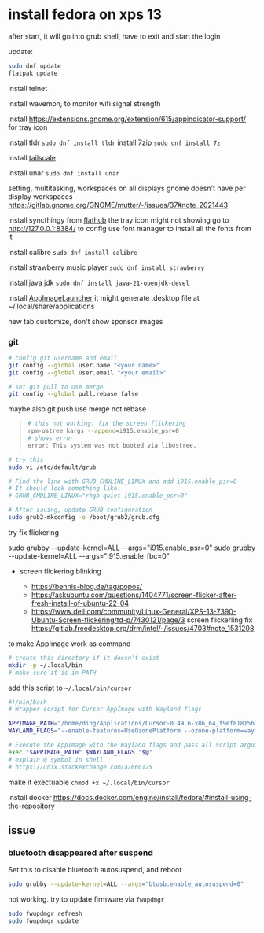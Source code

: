 # install fedora on xps 13

after start, it will go into grub shell, have to exit and start the login

update: 

```sh
sudo dnf update
flatpak update
```



install telnet

install wavemon, to monitor wifi signal strength

install https://extensions.gnome.org/extension/615/appindicator-support/ for tray icon


install tldr `sudo dnf install tldr`
install 7zip `sudo dnf install 7z`

install [tailscale](https://tailscale.com/kb/1511/install-fedora-2)

install unar `sudo dnf install unar`


setting, multitasking, workspaces on all displays
gnome doesn't have per display workspaces
https://gitlab.gnome.org/GNOME/mutter/-/issues/37#note_2021443

install syncthingy from [flathub](https://github.com/zocker-160/SyncThingy?tab=readme-ov-file)
the tray icon might not showing
go to http://127.0.0.1:8384/ to config
use font manager to install all the fonts from it

install calibre `sudo dnf install calibre`

install strawberry music player `sudo dnf install strawberry`

install java jdk `sudo dnf install java-21-openjdk-devel`

install [AppImageLauncher](https://github.com/TheAssassin/AppImageLauncher)
it might generate .desktop file at ~/.local/share/applications


new tab customize, don't show sponsor images

### git

```bash
# config git username and email
git config --global user.name "<your name>"
git config --global user.email "<your email>"

# set git pull to use merge
git config --global pull.rebase false
```

maybe also git push use merge not rebase



> ```bash
> # this not working: fix the screen flickering
> rpm-ostree kargs --append=i915.enable_psr=0
> # shows error
> error: This system was not booted via libostree.
> ```

```bash
# try this
sudo vi /etc/default/grub

# Find the line with GRUB_CMDLINE_LINUX and add i915.enable_psr=0
# It should look something like:
# GRUB_CMDLINE_LINUX="rhgb quiet i915.enable_psr=0"

# After saving, update GRUB configuration
sudo grub2-mkconfig -o /boot/grub2/grub.cfg
```

try fix flickering

sudo grubby --update-kernel=ALL --args="i915.enable_psr=0"
sudo grubby --update-kernel=ALL --args="i915.enable_fbc=0"

- screen flickering blinking

  - https://bennis-blog.de/tag/popos/
  - https://askubuntu.com/questions/1404771/screen-flicker-after-fresh-install-of-ubuntu-22-04
  - https://www.dell.com/community/Linux-General/XPS-13-7390-Ubuntu-Screen-flickering/td-p/7430121/page/3
    screen flickerling fix
    https://gitlab.freedesktop.org/drm/intel/-/issues/4703#note_1531208



to make AppImage work as command

```bash
# create this directory if it doesn't exist
mkdir -p ~/.local/bin
# make sure it is in PATH
```

add this script to `~/.local/bin/cursor`

```bash
#!/bin/bash
# Wrapper script for Cursor AppImage with Wayland flags

APPIMAGE_PATH="/home/ding/Applications/Cursor-0.49.6-x86_64_f9ef81815b1862f6cabd16604f9a5be6.AppImage"
WAYLAND_FLAGS="--enable-features=UseOzonePlatform --ozone-platform=wayland --enable-wayland-ime --wayland-text-input-version=3"

# Execute the AppImage with the Wayland flags and pass all script arguments (like file/directory paths)
exec "$APPIMAGE_PATH" $WAYLAND_FLAGS "$@"
# explain @ symbol in shell
# https://unix.stackexchange.com/a/660125

```

make it exectuable `chmod +x ~/.local/bin/cursor`

install docker https://docs.docker.com/engine/install/fedora/#install-using-the-repository


## issue

### bluetooth disappeared after suspend

Set this to disable bluetooth autosuspend, and reboot

```bash
sudo grubby --update-kernel=ALL --args="btusb.enable_autosuspend=0"
```

not working. try to update firmware via `fwupdmgr`

```bash
sudo fwupdmgr refresh
sudo fwupdmgr update
```


